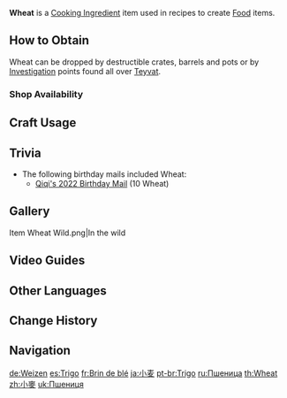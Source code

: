 {{Item Infobox
|id           = 100017
|image        = Item Wheat.png
|type         = Cooking Ingredients
|invCategory  = Materials
|description  = Golden sun-kissed tassels. Needs to be ground down to flour for further use.
|source1      = [[Investigation]]
|source2      = {{Sold By}}
}}
'''Wheat''' is a [[Cooking Ingredient]] item used in recipes to create [[Food]] items.

==How to Obtain==
Wheat can be dropped by destructible crates, barrels and pots or by [[Investigation]] points found all over [[Teyvat]].

===Shop Availability===
{{Shop Availability}}

==Craft Usage==
{{Craft Usage}}

==Trivia==
*The following birthday mails included Wheat:
**[[Birthday/Qiqi#Birthday. 2|Qiqi's 2022 Birthday Mail]] (10 Wheat)

==Gallery==
<gallery>
Item Wheat Wild.png|In the wild
</gallery>

==Video Guides==
{{EVT
|video1   = https://youtu.be/9yqEXa5TvWM
|caption1 = Farm Guide
}}

==Other Languages==
{{Other Languages
|default_hidden = 1
|en      = Wheat
|zhs     = 小麦
|zhs_rm  = Xiǎomài
|zht     = 小麥
|zht_rm  = Xiǎomài
|ja      = 小麦
|ja_rm   = Komugi
|ko      = 밀
|ko_rm   = Mil
|es      = Trigo
|fr      = Brin de blé
|ru      = Пшеница
|th      = Wheat
|vi      = Tiểu Mạch
|de      = Weizen
|id      = Wheat
|pt      = Trigo
|tr      = Buğday
|it      = Frumento
}}

==Change History==
{{Change History|1.0}}

==Navigation==
{{Material Navbox|type=Crafting Materials}}

[[de:Weizen]]
[[es:Trigo]]
[[fr:Brin de blé]]
[[ja:小麦]]
[[pt-br:Trigo]]
[[ru:Пшеница]]
[[th:Wheat]]
[[zh:小麥]]
[[uk:Пшениця]]